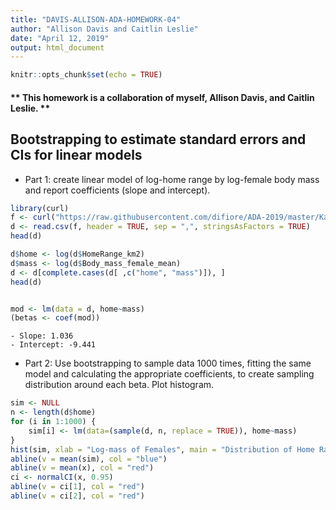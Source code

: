 ```yaml
---
title: "DAVIS-ALLISON-ADA-HOMEWORK-04"
author: "Allison Davis and Caitlin Leslie"
date: "April 12, 2019"
output: html_document
---
```


```r
knitr::opts_chunk$set(echo = TRUE)
```

#### ** This homework is a collaboration of myself, Allison Davis, and Caitlin Leslie. **

## Bootstrapping to estimate standard errors and CIs for linear models

  * Part 1: create linear model of log-home range by log-female body mass and report coefficients (slope and intercept).
```r
library(curl)
f <- curl("https://raw.githubusercontent.com/difiore/ADA-2019/master/KamilarAndCooperData.csv")
d <- read.csv(f, header = TRUE, sep = ",", stringsAsFactors = TRUE)
head(d)

d$home <- log(d$HomeRange_km2)
d$mass <- log(d$Body_mass_female_mean)
d <- d[complete.cases(d[ ,c("home", "mass")]), ]
head(d)


mod <- lm(data = d, home~mass)
(betas <- coef(mod))
```
    - Slope: 1.036
    - Intercept: -9.441
    
  * Part 2: Use bootstrapping to sample data 1000 times, fitting the same model and calculating the appropriate coefficients, to create sampling distribution around each beta. Plot histogram.

```r
sim <- NULL  
n <- length(d$home)
for (i in 1:1000) {
    sim[i] <- lm(data=(sample(d, n, replace = TRUE)), home~mass)
}
hist(sim, xlab = "Log-mass of Females", main = "Distribution of Home Ranges", breaks = 20)
abline(v = mean(sim), col = "blue")  
abline(v = mean(x), col = "red")  
ci <- normalCI(x, 0.95) 
abline(v = ci[1], col = "red") 
abline(v = ci[2], col = "red") 

```